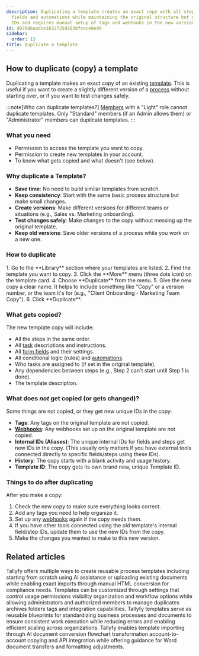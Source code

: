 ```yaml
---
description: Duplicating a template creates an exact copy with all steps tasks form
  fields and automations while maintaining the original structure but generates new
  IDs and requires manual setup of tags and webhooks in the new version.
id: d97606aadce1b32725d1830fcece8e99
sidebar:
  order: 13
title: Duplicate a template
---
```



## How to duplicate (copy) a template

Duplicating a template makes an exact copy of an existing [template](/products/pro/documenting/templates/). This is useful if you want to create a slightly different version of a [process](/products/pro/tracking-and-tasks/processes/) without starting over, or if you want to test changes safely.

:::note[Who can duplicate templates?]
[Members](/products/pro/documenting/members/) with a "Light" role cannot duplicate templates. Only "Standard" members (if an Admin allows them) or "Administrator" members can duplicate templates.
:::

### What you need
- Permission to access the template you want to copy.
- Permission to create new templates in your account.
- To know what gets copied and what doesn't (see below).

### Why duplicate a Template?
- **Save time**: No need to build similar templates from scratch.
- **Keep consistency**: Start with the same basic process structure but make small changes.
- **Create versions**: Make different versions for different teams or situations (e.g., Sales vs. Marketing onboarding).
- **Test changes safely**: Make changes to the copy without messing up the original template.
- **Keep old versions**: Save older versions of a process while you work on a new one.

### How to duplicate

<Steps>
1. Go to the **Library** section where your templates are listed.
2. Find the template you want to copy.
3. Click the **More** menu (three dots icon) on the template card.
4. Choose **Duplicate** from the menu.
5. Give the new copy a clear name. It helps to include something like "Copy" or a version number, or the team it's for (e.g., "Client Onboarding - Marketing Team Copy").
6. Click **Duplicate**.
</Steps>

### What gets copied?

The new template copy will include:
- All the steps in the same order.
- All [task](/products/pro/tracking-and-tasks/tasks/) descriptions and instructions.
- All [form fields](/products/pro/tracking-and-tasks/tasks/what-are-form-fields-in-tallyfy/) and their settings.
- All conditional logic (rules) and [automations](/products/pro/documenting/templates/automations/).
- Who tasks are assigned to (if set in the original template).
- Any dependencies between steps (e.g., Step 2 can't start until Step 1 is done).
- The template description.

### What does *not* get copied (or gets changed)?

Some things are not copied, or they get new unique IDs in the copy:
- **Tags**: Any tags on the original template are not copied.
- **[Webhooks](/products/pro/integrations/webhooks/)**: Any webhooks set up on the original template are not copied.
- **Internal IDs (Aliases)**: The unique internal IDs for fields and steps get new IDs in the copy. (This usually only matters if you have external tools connected directly to specific fields/steps using these IDs).
- **History**: The copy starts with a blank activity and usage history.
- **Template ID**: The copy gets its own brand new, unique Template ID.

### Things to do after duplicating

After you make a copy:
<Steps>
1. Check the new copy to make sure everything looks correct.
2. Add any tags you need to help organize it.
3. Set up any [webhooks](/products/pro/integrations/webhooks/) again if the copy needs them.
4. If you have other tools connected using the old template's internal field/step IDs, update them to use the new IDs from the copy.
5. Make the changes you wanted to make to this new version.
</Steps>


## Related articles
<CardGrid>
<LinkTitleCard header="<b>Templates > How to create templates in Tallyfy</b>" href="/products/pro/documenting/templates/create-template/" > Tallyfy offers multiple ways to create reusable process templates including starting from scratch using AI assistance or uploading existing documents while enabling exact imports through manual HTML conversion for compliance needs. </LinkTitleCard>
<LinkTitleCard header="<b>Templates > Configure your template</b>" href="/products/pro/documenting/templates/config/" > Templates can be customized through settings that control usage permissions visibility organization and workflow options while allowing administrators and authorized members to manage duplicates archives folders tags and integration capabilities. </LinkTitleCard>
<LinkTitleCard header="<b>Documenting > Templates</b>" href="/products/pro/documenting/templates/" > Tallyfy templates serve as reusable blueprints for standardizing business processes and documents to ensure consistent work execution while reducing errors and enabling efficient scaling across organizations. </LinkTitleCard>
<LinkTitleCard header="<b>Templates > Import a template</b>" href="/products/pro/documenting/templates/import-feature/" > Tallyfy enables template importing through AI document conversion flowchart transformation account-to-account copying and API integration while offering guidance for Word document transfers and formatting adjustments. </LinkTitleCard>
</CardGrid>